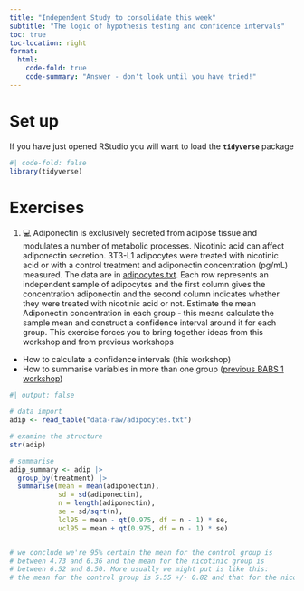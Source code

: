 ```yaml
---
title: "Independent Study to consolidate this week"
subtitle: "The logic of hypothesis testing and confidence intervals"
toc: true
toc-location: right
format:
  html:
    code-fold: true
    code-summary: "Answer - don't look until you have tried!"
---
```


# Set up

If you have just opened RStudio you will want to load the
**`tidyverse`** package

```r
#| code-fold: false
library(tidyverse)
```

# Exercises

1.  💻 Adiponectin is exclusively secreted from adipose tissue and
    modulates a number of metabolic processes. Nicotinic acid can affect
    adiponectin secretion. 3T3-L1 adipocytes were treated with nicotinic
    acid or with a control treatment and adiponectin concentration
    (pg/mL) measured. The data are in
    [adipocytes.txt](data-raw/adipocytes.txt). Each row represents an
    independent sample of adipocytes and the first column gives the
    concentration adiponectin and the second column indicates whether
    they were treated with nicotinic acid or not. Estimate the mean
    Adiponectin concentration in each group - this means calculate the
    sample mean and construct a confidence interval around it for each
    group. This exercise forces you to bring together ideas from this
    workshop and from previous workshops

-   How to calculate a confidence intervals (this workshop)\
-   How to summarise variables in more than one group ([previous BABS 1
    workshop](../../r4babs1/week-9/workshop.html#summarise))

```r
#| output: false

# data import
adip <- read_table("data-raw/adipocytes.txt")

# examine the structure
str(adip)

# summarise
adip_summary <- adip |> 
  group_by(treatment) |>  
  summarise(mean = mean(adiponectin),
            sd = sd(adiponectin),
            n = length(adiponectin),
            se = sd/sqrt(n),
            lcl95 = mean - qt(0.975, df = n - 1) * se,
            ucl95 = mean + qt(0.975, df = n - 1) * se)


# we conclude we're 95% certain the mean for the control group is 
# between 4.73 and 6.36 and the mean for the nicotinic group is 
# between 6.52 and 8.50. More usually we might put is like this:
# the mean for the control group is 5.55 +/- 0.82 and that for the nicotinic group is 7.51 +/- 0.99


```
